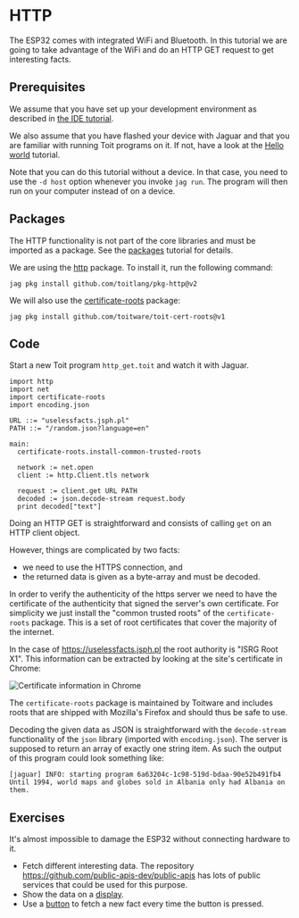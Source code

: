 
# HTTP
The ESP32 comes with integrated WiFi and Bluetooth. In this tutorial
we are going to take advantage of the WiFi and do an HTTP GET request
to get interesting facts.

## Prerequisites
We assume that you have set up your development environment as described
in [the IDE tutorial](../../setup/ide).

We also assume that you have flashed your device with Jaguar and that
you are familiar with running Toit programs on it.
If not, have a look at the [Hello world](../../setup/firstprogram) tutorial.

Note that you can do this tutorial without a device. In that case,
you need to use the `-d host` option whenever you invoke
`jag run`. The program will then run on your computer instead of on
a device.

## Packages
The HTTP functionality is not part of the core libraries and must be
imported as a package. See the [packages](../../setup/packages)
tutorial for details.

We are using the [http](https://pkg.toit.io/package/github.com%2Ftoitlang%2Fpkg-http@v2)
package. To install it, run the following command:

``` shell
jag pkg install github.com/toitlang/pkg-http@v2
```

We will also use the
[certificate-roots](https://pkg.toit.io/package/github.com%2Ftoitware%2Ftoit-cert-roots@v1)
package:

``` shell
jag pkg install github.com/toitware/toit-cert-roots@v1
```

## Code

Start a new Toit program `http_get.toit` and watch it with Jaguar.

``` toit
import http
import net
import certificate-roots
import encoding.json

URL ::= "uselessfacts.jsph.pl"
PATH ::= "/random.json?language=en"

main:
  certificate-roots.install-common-trusted-roots

  network := net.open
  client := http.Client.tls network

  request := client.get URL PATH
  decoded := json.decode-stream request.body
  print decoded["text"]
```

Doing an HTTP GET is straightforward and consists of calling
`get` on an HTTP client object.

However, things are complicated by two facts:
- we need to use the HTTPS connection, and
- the returned data is given as a byte-array and must be decoded.

In order to verify the authenticity of the https server we need
to have the certificate of the authenticity that signed the server's
own certificate. For simplicity we just install the "common trusted roots"
of the `certificate-roots` package. This is a set of root certificates
that cover the majority of the internet.

In the case of https://uselessfacts.jsph.pl the root
authority is "ISRG Root X1". This information can be extracted by
looking at the site's certificate in Chrome:

<img
  src={HttpCertificateScreen}
  alt="Certificate information in Chrome"
/>

The `certificate-roots` package is maintained by Toitware and includes roots
that are shipped with Mozilla's Firefox and should thus be safe to use.

Decoding the given data as JSON is straightforward with the `decode-stream`
functionality of the `json` library (imported with `encoding.json`).
The server is supposed to return an array of exactly one string item.
As such the output of this program could look something like:
``` text
[jaguar] INFO: starting program 6a63204c-1c98-519d-bdaa-90e52b491fb4
Until 1994, world maps and globes sold in Albania only had Albania on them.
```

## Exercises
It's almost impossible to damage the ESP32 without connecting
hardware to it.

- Fetch different interesting data. The repository
  https://github.com/public-apis-dev/public-apis has lots of public
  services that could be used for this purpose.
- Show the data on a [display](../../hardware/sd1306).
- Use a [button](../../hardware/button) to fetch a new fact every
  time the button is pressed.
